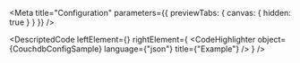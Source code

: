 
<Meta title="Configuration" parameters={{ previewTabs: { canvas: { hidden: true } } }} />

<DescriptedCode
  leftElement={<CouchdbConfigDesc />}
  rightElement={
    <CodeHighlighter
      object={CouchdbConfigSample}
      language={"json"}
      title={"Example"}
    />
  }
/>

